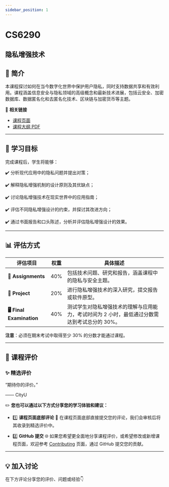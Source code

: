 ```yaml
---
sidebar_position: 1
---
```


# CS6290
## 隐私增强技术

## **📘 简介**
本课程探讨如何在当今数字化世界中保护用户隐私，同时支持数据共享和有效利用。课程涵盖信息安全与隐私领域的高级概念和最新技术进展，包括云安全、加密数据库、数据匿名化和去匿名化技术、区块链与加密货币等主题。

🔗 **相关链接**
- [课程页面](https://www.cityu.edu.hk/catalogue/pg/202425/course/CS6290.htm)
- [课程大纲 PDF](https://www.cityu.edu.hk/catalogue/pg/202425/course/CS6290.pdf)

---

## **🎯 学习目标**

完成课程后，学生将能够：

✔️ 分析现代应用中的隐私问题并提出对策；

✔️ 解释隐私增强机制的设计原则及其优缺点；

✔️ 讨论隐私增强技术在现实世界中的应用指南；

✔️ 评估不同隐私增强设计的约束，并探讨其改进方向；

✔️ 通过书面报告和口头陈述，分析并评估隐私增强设计的效果。

---

## **📊 评估方式**

| **评估项目**              | **权重** | **具体描述**                                                                                       |
|--------------------------|---------|---------------------------------------------------------------------------------------------------|
| **📝 Assignments**         | 40%     | 包括技术问题、研究和报告，涵盖课程中的隐私与安全主题。                                               |
| **📄 Project**             | 20%     | 进行隐私增强技术的深入研究，提交报告或软件原型。                                                      |
| **🖥️ Final Examination**    | 40%     | 测试学生对隐私增强技术的理解与应用能力，考试时间为 2 小时，最低通过分数需达到考试总分的 30%。            |

**注意**：必须在期末考试中取得至少 30% 的分数才能通过课程。

---

## **💬 课程评价**

### ✨ **精选评价**
<div className={commentStyles.commentBox}>
    <p className={commentStyles.commentText}>
        “期待你的评价。”
    </p>
    <p className={commentStyles.commentAuthor}>—— CityU</p>
</div>

✏️ **您也可以通过以下方式分享您的学习体验和建议：**

- 1️⃣ **课程页面底部评论**
💬 在课程页面底部直接提交您的评论，我们会审核后将其收录到精选评价中。

- 2️⃣ **GitHub 提交**
🌐 如果您希望更全面地分享课程评价，或希望修改或新增课程页面，欢迎参考 [Contributing](https://penjc.github.io/CityU/contributing) 页面，通过 GitHub 提交您的贡献。




---

## **💡 加入讨论**

在下方评论分享您的评价、问题或经验👇
<Utterances />